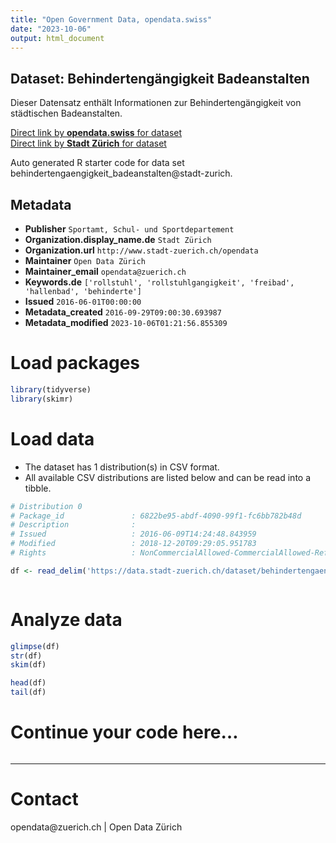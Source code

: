 ```yaml
---
title: "Open Government Data, opendata.swiss"
date: "2023-10-06"
output: html_document
---
```


## Dataset: Behindertengängigkeit Badeanstalten

Dieser Datensatz enthält Informationen zur Behindertengängigkeit von städtischen Badeanstalten. 

[Direct link by **opendata.swiss** for dataset](https://opendata.swiss/de/dataset/behindertengangigkeit-badeanstalten)<br>
[Direct link by **Stadt Zürich** for dataset](https://data.stadt-zuerich.ch/dataset/behindertengaengigkeit-badeanstalten)

Auto generated R starter code for data set behindertengaengigkeit_badeanstalten@stadt-zurich.

## Metadata

- **Publisher** `Sportamt, Schul- und Sportdepartement`
- **Organization.display_name.de** `Stadt Zürich`
- **Organization.url** `http://www.stadt-zuerich.ch/opendata`
- **Maintainer** `Open Data Zürich`
- **Maintainer_email** `opendata@zuerich.ch`
- **Keywords.de** `['rollstuhl', 'rollstuhlgangigkeit', 'freibad', 'hallenbad', 'behinderte']`
- **Issued** `2016-06-01T00:00:00`
- **Metadata_created** `2016-09-29T09:00:30.693987`
- **Metadata_modified** `2023-10-06T01:21:56.855309`


# Load packages

```r

library(tidyverse)
library(skimr)

```

# Load data

-   The dataset has 1 distribution(s) in CSV format.
-   All available CSV distributions are listed below and can be read into a tibble.

```r

# Distribution 0
# Package_id               : 6822be95-abdf-4090-99f1-fc6bb782b48d
# Description              : 
# Issued                   : 2016-06-09T14:24:48.843959
# Modified                 : 2018-12-20T09:29:05.951783
# Rights                   : NonCommercialAllowed-CommercialAllowed-ReferenceNotRequired

df <- read_delim('https://data.stadt-zuerich.ch/dataset/behindertengaengigkeit-badeanstalten/download/Behindertenzugang Bäder.csv')



```

# Analyze data

```r

glimpse(df)
str(df)
skim(df)

head(df)
tail(df)

```

# Continue your code here...

```r

```

------------------------------------------------------------------------

# Contact

opendata@zuerich.ch | Open Data Zürich
